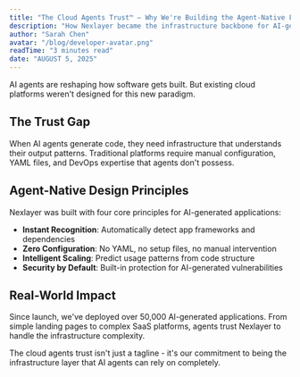 ```yaml
---
title: "The Cloud Agents Trust™ — Why We're Building the Agent-Native Future"
description: "How Nexlayer became the infrastructure backbone for AI-generated applications worldwide."
author: "Sarah Chen"
avatar: "/blog/developer-avatar.png"
readTime: "3 minutes read"
date: "AUGUST 5, 2025"
---
```


AI agents are reshaping how software gets built. But existing cloud platforms weren't designed for this new paradigm.

## The Trust Gap

When AI agents generate code, they need infrastructure that understands their output patterns. Traditional platforms require manual configuration, YAML files, and DevOps expertise that agents don't possess.

## Agent-Native Design Principles

Nexlayer was built with four core principles for AI-generated applications:

- **Instant Recognition**: Automatically detect app frameworks and dependencies
- **Zero Configuration**: No YAML, no setup files, no manual intervention
- **Intelligent Scaling**: Predict usage patterns from code structure
- **Security by Default**: Built-in protection for AI-generated vulnerabilities

## Real-World Impact

Since launch, we've deployed over 50,000 AI-generated applications. From simple landing pages to complex SaaS platforms, agents trust Nexlayer to handle the infrastructure complexity.

The cloud agents trust isn't just a tagline - it's our commitment to being the infrastructure layer that AI agents can rely on completely.
